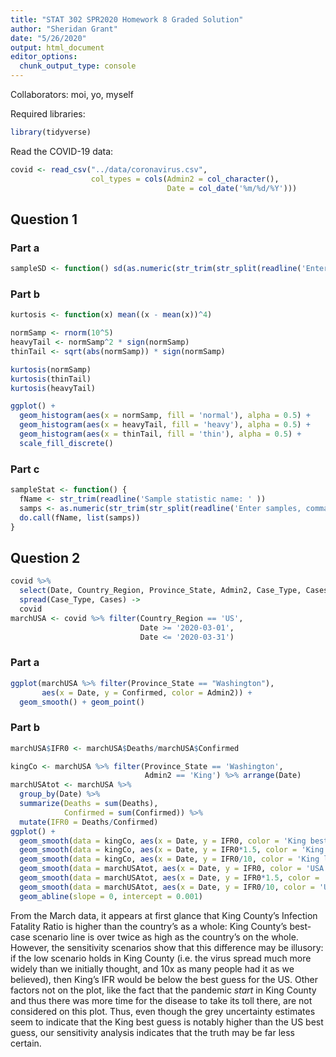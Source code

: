 ```yaml
---
title: "STAT 302 SPR2020 Homework 8 Graded Solution"
author: "Sheridan Grant"
date: "5/26/2020"
output: html_document
editor_options: 
  chunk_output_type: console
---
```

Collaborators: moi, yo, myself

Required libraries:
```r
library(tidyverse)
```

Read the COVID-19 data:
```r
covid <- read_csv("../data/coronavirus.csv",
                  col_types = cols(Admin2 = col_character(),
                                   Date = col_date('%m/%d/%Y')))
```

## Question 1

### Part a

```r
sampleSD <- function() sd(as.numeric(str_trim(str_split(readline('Enter samples, comma-separated: '), ',')[[1]])))
```

### Part b

```r
kurtosis <- function(x) mean((x - mean(x))^4)

normSamp <- rnorm(10^5)
heavyTail <- normSamp^2 * sign(normSamp)
thinTail <- sqrt(abs(normSamp)) * sign(normSamp)

kurtosis(normSamp)
kurtosis(thinTail)
kurtosis(heavyTail)
```

```r
ggplot() +
  geom_histogram(aes(x = normSamp, fill = 'normal'), alpha = 0.5) +
  geom_histogram(aes(x = heavyTail, fill = 'heavy'), alpha = 0.5) +
  geom_histogram(aes(x = thinTail, fill = 'thin'), alpha = 0.5) +
  scale_fill_discrete()
```

### Part c

```r
sampleStat <- function() {
  fName <- str_trim(readline('Sample statistic name: ' ))
  samps <- as.numeric(str_trim(str_split(readline('Enter samples, comma-separated: '), ',')[[1]]))
  do.call(fName, list(samps))
}
```


## Question 2

```r
covid %>%
  select(Date, Country_Region, Province_State, Admin2, Case_Type, Cases) %>%
  spread(Case_Type, Cases) ->
  covid
marchUSA <- covid %>% filter(Country_Region == 'US',
                             Date >= '2020-03-01',
                             Date <= '2020-03-31')
```


### Part a

```r
ggplot(marchUSA %>% filter(Province_State == "Washington"),
       aes(x = Date, y = Confirmed, color = Admin2)) +
  geom_smooth() + geom_point()
```

### Part b

```r
marchUSA$IFR0 <- marchUSA$Deaths/marchUSA$Confirmed
```

```r
kingCo <- marchUSA %>% filter(Province_State == 'Washington',
                              Admin2 == 'King') %>% arrange(Date)
marchUSAtot <- marchUSA %>% 
  group_by(Date) %>% 
  summarize(Deaths = sum(Deaths),
            Confirmed = sum(Confirmed)) %>%
  mutate(IFR0 = Deaths/Confirmed)
ggplot() +
  geom_smooth(data = kingCo, aes(x = Date, y = IFR0, color = 'King best guess')) +
  geom_smooth(data = kingCo, aes(x = Date, y = IFR0*1.5, color = 'King high')) +
  geom_smooth(data = kingCo, aes(x = Date, y = IFR0/10, color = 'King low')) +
  geom_smooth(data = marchUSAtot, aes(x = Date, y = IFR0, color = 'USA best guess')) +
  geom_smooth(data = marchUSAtot, aes(x = Date, y = IFR0*1.5, color = 'USA high')) +
  geom_smooth(data = marchUSAtot, aes(x = Date, y = IFR0/10, color = 'USA low')) +
  geom_abline(slope = 0, intercept = 0.001)
```

From the March data, it appears at first glance that King County's Infection Fatality Ratio is higher than the country's as a whole: King County's best-case scenario line is over twice as high as the country's on the whole. However, the sensitivity scenarios show that this difference may be illusory: if the low scenario holds in King County (i.e. the virus spread much more widely than we initially thought, and 10x as many people had it as we believed), then King's IFR would be below the best guess for the US. Other factors not on the plot, like the fact that the pandemic *start* in King County and thus there was more time for the disease to take its toll there, are not considered on this plot. Thus, even though the grey uncertainty estimates seem to indicate that the King best guess is notably higher than the US best guess, our sensitivity analysis indicates that the truth may be far less certain.